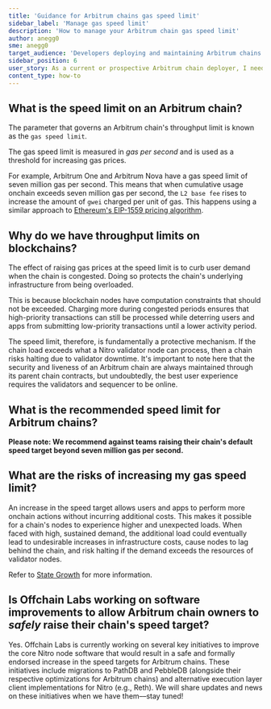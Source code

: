 ```yaml
---
title: 'Guidance for Arbitrum chains gas speed limit'
sidebar_label: 'Manage gas speed limit'
description: 'How to manage your Arbitrum chain gas speed limit'
author: anegg0
sme: anegg0
target_audience: 'Developers deploying and maintaining Arbitrum chains.'
sidebar_position: 6
user_story: As a current or prospective Arbitrum chain deployer, I need to understand how to manage my gas speed limit.
content_type: how-to
---
```


## What is the speed limit on an Arbitrum chain?

The parameter that governs an Arbitrum chain's throughput limit is known as the `gas speed limit`.

The gas speed limit is measured in _gas per second_ and is used as a threshold for increasing gas prices.

For example, Arbitrum One and Arbitrum Nova have a gas speed limit of seven million gas per second. This means that when cumulative usage onchain exceeds seven million gas per second, the `L2 base fee` rises to increase the amount of `gwei` charged per unit of gas. This happens using a similar approach to [Ethereum's EIP-1559 pricing algorithm](https://github.com/ethereum/EIPs/blob/master/EIPS/eip-1559.md).

## Why do we have throughput limits on blockchains?

The effect of raising gas prices at the speed limit is to curb user demand when the chain is congested. Doing so protects the chain's underlying infrastructure from being overloaded.

This is because blockchain nodes have computation constraints that should not be exceeded. Charging more during congested periods ensures that high-priority transactions can still be processed while deterring users and apps from submitting low-priority transactions until a lower activity period.

The speed limit, therefore, is fundamentally a protective mechanism. If the chain load exceeds what a Nitro validator node can process, then a chain risks halting due to validator downtime. It's important to note here that the security and liveness of an Arbitrum chain are always maintained through its parent chain contracts, but undoubtedly, the best user experience requires the validators and sequencer to be online.

## What is the recommended speed limit for Arbitrum chains?

**Please note: We recommend against teams raising their chain's default speed target beyond seven million gas per second.**

## What are the risks of increasing my gas speed limit?

An increase in the speed target allows users and apps to perform more onchain actions without incurring additional costs. This makes it possible for a chain's nodes to experience higher and unexpected loads. When faced with high, sustained demand, the additional load could eventually lead to undesirable increases in infrastructure costs, cause nodes to lag behind the chain, and risk halting if the demand exceeds the resources of validator nodes.

Refer to [State Growth](/launch-arbitrum-chain/04-maintain-your-chain/04-guidance/04-state-size-limit.mdx) for more information.

## Is Offchain Labs working on software improvements to allow Arbitrum chain owners to _safely_ raise their chain's speed target?

Yes. Offchain Labs is currently working on several key initiatives to improve the core Nitro node software that would result in a safe and formally endorsed increase in the speed targets for Arbitrum chains.
These initiatives include migrations to PathDB and PebbleDB (alongside their respective optimizations for Arbitrum chains) and alternative execution layer client implementations for Nitro (e.g., Reth). We will share updates and news on these initiatives when we have them––stay tuned!
